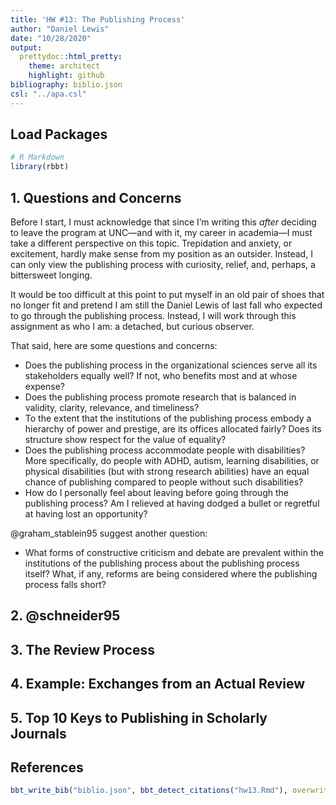 ```yaml
---
title: 'HW #13: The Publishing Process'
author: "Daniel Lewis"
date: "10/28/2020"
output: 
  prettydoc::html_pretty:
    theme: architect
    highlight: github
bibliography: biblio.json
csl: "../apa.csl"
---
```

## Load Packages

```r
# R Markdown
library(rbbt)
```

## 1. Questions and Concerns

Before I start, I must acknowledge that since I'm writing this *after* deciding to leave the program at UNC&mdash;and with it, my career in academia&mdash;I must take a different perspective on this topic. Trepidation and anxiety, or excitement, hardly make sense from my position as an outsider. Instead, I can only view the publishing process with curiosity, relief, and, perhaps, a bittersweet longing. 

It would be too difficult at this point to put myself in an old pair of shoes that no longer fit and pretend I am still the Daniel Lewis of last fall who expected to go through the publishing process. Instead, I will work through this assignment as who I am: a detached, but curious observer.

That said, here are some questions and concerns:

- Does the publishing process in the organizational sciences serve all its stakeholders equally well? If not, who benefits most and at whose expense?
- Does the publishing process promote research that is balanced in validity, clarity, relevance, and timeliness?
- To the extent that the institutions of the publishing process embody a hierarchy of power and prestige, are its offices allocated fairly? Does its structure show respect for the value of equality?
- Does the publishing process accommodate people with disabilities? More specifically, do people with ADHD, autism, learning disabilities, or physical disabilities (but with strong research abilities) have an equal chance of publishing compared to people without such disabilities?
- How do I personally feel about leaving before going through the publishing process? Am I relieved at having dodged a bullet or regretful at having lost an opportunity?

@graham_stablein95 suggest another question:

- What forms of constructive criticism and debate are prevalent within the institutions of the publishing process about the publishing process itself? What, if any, reforms are being considered where the publishing process falls short?

## 2. @schneider95



## 3. The Review Process

## 4. Example: Exchanges from an Actual Review

## 5. Top 10 Keys to Publishing in Scholarly Journals

## References

```r
bbt_write_bib("biblio.json", bbt_detect_citations("hw13.Rmd"), overwrite = TRUE)
```

